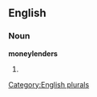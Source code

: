 
==English==

===Noun===
'''moneylenders'''

# {{plural of|[[moneylender]]}}

[[Category:English plurals]]